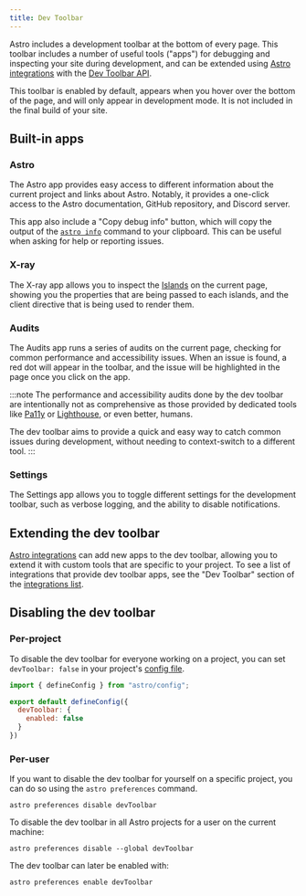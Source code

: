 ```yaml
---
title: Dev Toolbar
---
```


Astro includes a development toolbar at the bottom of every page. This toolbar includes a number of useful tools ("apps") for debugging and inspecting your site during development, and can be extended using [Astro integrations](/en/guides/integrations-guide/) with the [Dev Toolbar API](/en/reference/dev-toolbar-app-reference/).

This toolbar is enabled by default, appears when you hover over the bottom of the page, and will only appear in development mode. It is not included in the final build of your site.

## Built-in apps

### Astro

The Astro app provides easy access to different information about the current project and links about Astro. Notably, it provides a one-click access to the Astro documentation, GitHub repository, and Discord server.

This app also include a "Copy debug info" button, which will copy the output of the [`astro info`](/en/reference/cli-reference/#astro-info) command to your clipboard. This can be useful when asking for help or reporting issues.

### X-ray

The X-ray app allows you to inspect the [Islands](/en/concepts/islands/) on the current page, showing you the properties that are being passed to each islands, and the client directive that is being used to render them.

### Audits

The Audits app runs a series of audits on the current page, checking for common performance and accessibility issues. When an issue is found, a red dot will appear in the toolbar, and the issue will be highlighted in the page once you click on the app.

:::note
The performance and accessibility audits done by the dev toolbar are intentionally not as comprehensive as those provided by dedicated tools like [Pa11y](https://pa11y.org/) or [Lighthouse](https://developers.google.com/web/tools/lighthouse), or even better, humans.

The dev toolbar aims to provide a quick and easy way to catch common issues during development, without needing to context-switch to a different tool.
:::

### Settings

The Settings app allows you to toggle different settings for the development toolbar, such as verbose logging, and the ability to disable notifications.

## Extending the dev toolbar

[Astro integrations](/en/guides/integrations-guide/) can add new apps to the dev toolbar, allowing you to extend it with custom tools that are specific to your project. To see a list of integrations that provide dev toolbar apps, see the "Dev Toolbar" section of the [integrations list](https://astro.build/integrations/?search=&categories%5B%5D=toolbar).

## Disabling the dev toolbar

### Per-project

To disable the dev toolbar for everyone working on a project, you can set `devToolbar: false` in your project's [config file](/en/reference/config-reference/).

```js title="astro.config.mjs"
import { defineConfig } from "astro/config";

export default defineConfig({
  devToolbar: {
    enabled: false
  }
})
```

### Per-user

If you want to disable the dev toolbar for yourself on a specific project, you can do so using the `astro preferences` command.

```shell
astro preferences disable devToolbar
```

To disable the dev toolbar in all Astro projects for a user on the current machine:

```shell
astro preferences disable --global devToolbar
```

The dev toolbar can later be enabled with:

```shell
astro preferences enable devToolbar
```
